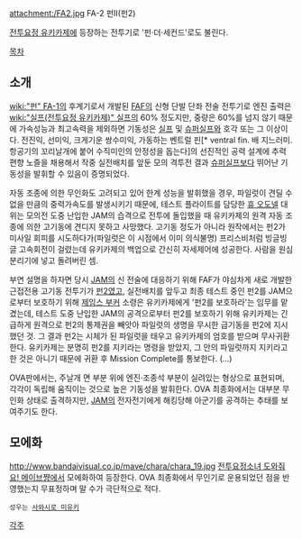 attachment:/FA2.jpg
FA-2 펀II(펀2)

[[전투요정 유키카제]]에 등장하는 전투기로 '펀·더·세컨드'로도 불린다. 

[[목차]]

== 소개 ==
[[wiki:"펀" FA-1]]의 후계기로서 개발된 [[FAF]]의 신형 단발 단좌 전술 전투기로 엔진 출력은 [[wiki:"실프(전투요정 유키카제)" 실프]]의 60% 정도지만, 중량은 60%를 넘지 않기 때문에 가속성능과 최고속력을 제외하면 기동성은 [[실프]] 및 [[슈퍼실프]]와 호각 또는 그 이상이다. 전진익, 선미익, 크게기운 쌍수미익, 가동하는 벤트럴 핀[* ventral fin. 배 지느러미. 항공기의 꼬리날개에 붙어 수직미인의 안정성을 돕는다]의 선진적인 공력 설계에 추력편향 노즐을 채용해서 작중 실전배치를 앞둔 모의 격투전 결과 [[슈퍼실프]]보다 뛰어난 기동성을 발휘할 수 있음이 증명되었다. 

자동 조종에 의한 무인화도 고려되고 있어 한계 성능을 발휘했을 경우, 파일럿이 견딜 수  없을 만큼의 중력가속도를 발생시키기 때문에, 테스트 플라이트를 담당한 [[휴 오도넬]] 대위는 모의전 도중 난입한 JAM의 습격으로 전투에 돌입했을 때 유키카제의 원격 자동 조종에 의한 고기동에 견디지 못하고 사망했다. 고기동 정도가 아니라 원작에서는 펀2가 미사일 회피를 시도하다가(파일럿은 이 시점에서 이미 의식불명) 프리스비처럼 빙글빙글 고속회전이 걸렸는데 유키카제의 백업으로 간신히 자세제어에 성공한다. 사람을 원심분리기에 넣고 돌려버린 셈. 

부연 설명을 하자면 당시 [[JAM]]의 신 전술에 대응하기 위해 FAF가 야심차게 새로 개발한 근접전용 고기동 전투기가 [[펀2]]였고, 실전배치를 앞두고 최종 테스트 중인 펀2를 JAM으로부터 보호하기 위해 [[제임스 부커]] 소령은 유키카제에게 '펀2를 보호하라'는 임무를 맡겼는데, 테스트 도중 난입한 JAM의 공격으로부터 펀2를 보호하기 위해 유키카제는 긴급하게 원격으로 펀2의 통제권을 빼앗아 파일럿의 생명을 무시한 급기동을 펀2에 지시했던 것. 그 결과 펀2는 시체가 된 파일럿을 태우고 유키카제의 엄호를 받으며 무사귀환한다. 유키카제는 분명히 펀2를 지키라는 명령을 받았지, 그 안의 파일럿까지 지키라고 한 것은 아니기 때문에 귀환 후 Mission Complete를 통보한다. (...)

OVA판에서는, 주날개 면 부분 위에 엔진·조종석 부분이 실려있는 형상으로 표현되며, 각각이 독립해 움직이는 것으로 높은 기동성을 발휘한다. OVA 최종화에서는 대부분 무인화 상태로 출격하지만, [[JAM]]의 전자전기에게 해킹당해 아군기를 공격하는 추태를 보여주기도 한다.
== 모에화 ==
http://www.bandaivisual.co.jp/mave/chara/chara_19.jpg
[[전투요정소녀 도와줘요! 메이브쨩]]에서 모에화하여 등장한다. 
OVA 최종화에서 무인기로 운용되었던 점을 반영했는지 무표정하며 말 수가 극단적으로 적다.
 성우는 [[사와시로 미유키]]

[[각주]]
